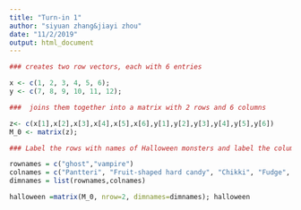 ---
title: "Turn-in 1"
author: "siyuan zhang&jiayi zhou"
date: "11/2/2019"
output: html_document
---

```{r}
### creates two row vectors, each with 6 entries

x <- c(1, 2, 3, 4, 5, 6); 
y <- c(7, 8, 9, 10, 11, 12); 

###  joins them together into a matrix with 2 rows and 6 columns

z<- c(x[1],x[2],x[3],x[4],x[5],x[6],y[1],y[2],y[3],y[4],y[5],y[6])
M_0 <- matrix(z);

### Label the rows with names of Halloween monsters and label the columns with types of candy

rownames = c("ghost","vampire")
colnames = c("Pantteri", "Fruit-shaped hard candy", "Chikki", "Fudge", "Chocolate", "Haribo gummy bears")
dimnames = list(rownames,colnames)

halloween =matrix(M_0, nrow=2, dimnames=dimnames); halloween
```